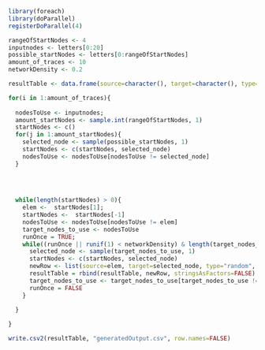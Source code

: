 ```r
library(foreach)
library(doParallel)
registerDoParallel(4)
```


```r
rangeOfStartNodes <- 4
inputnodes <- letters[0:20]
possible_startNodes <- letters[0:rangeOfStartNodes]
amount_of_traces <- 10
networkDensity <- 0.2

resultTable <- data.frame(source=character(), target=character(), type=character(), case=character());

for(i in 1:amount_of_traces){
  
  nodesToUse <- inputnodes;
  amount_startNodes <- sample.int(rangeOfStartNodes, 1)
  startNodes <- c()
  for(j in 1:amount_startNodes){
    selected_node <- sample(possible_startNodes, 1)
    startNodes <- c(startNodes, selected_node)
    nodesToUse <- nodesToUse[nodesToUse != selected_node]
  }

 
  
  
  while(length(startNodes) > 0){
    elem <-  startNodes[1];
    startNodes <-  startNodes[-1]
    nodesToUse <- nodesToUse[nodesToUse != elem]
    target_nodes_to_use <- nodesToUse
    runOnce = TRUE;
    while((runOnce || runif(1) < networkDensity) & length(target_nodes_to_use) > 0 & length(nodesToUse > 0)){
      selected_node <- sample(target_nodes_to_use, 1)
      startNodes <- c(startNodes, selected_node)
      newRow <- list(source=elem, target=selected_node, type="random", case=paste("trace", i, sep = ""))
      resultTable = rbind(resultTable, newRow, stringsAsFactors=FALSE)
      target_nodes_to_use <- target_nodes_to_use[target_nodes_to_use != selected_node]
      runOnce = FALSE
    }
    
  }

}

write.csv2(resultTable, "generatedOutput.csv", row.names=FALSE)

```

```r


```

